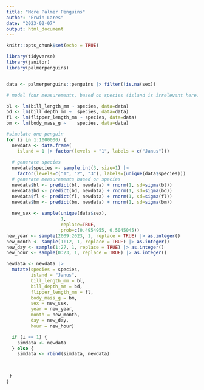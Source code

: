 ```yaml
---
title: "More Palmer Penguins"
author: "Erwin Lares"
date: "2023-02-07"
output: html_document
---
```


```r
knitr::opts_chunk$set(echo = TRUE)

library(tidyverse)
library(janitor)
library(palmerpenguins)


data <- palmerpenguins::penguins |> filter(!is.na(sex))

# model four measurements, based on species (island is irrelevant here)

bl <- lm(bill_length_mm ~ species, data=data)
bd <- lm(bill_depth_mm ~  species, data=data)
fl <- lm(flipper_length_mm ~ species, data=data)
bm <- lm(body_mass_g ~    species, data=data)

#simulate one penguin
for (i in 1:1000000) {
  newdata <- data.frame(
    island = 1 |> factor(levels = "1", labels = c("Janus")))
  
  # generate species
  newdata$species <- sample.int(3, size=1) |>
    factor(levels=c("1", "2", "3"), labels=(unique(data$species)))
  # generate measurements based on species
  newdata$bl <- predict(bl, newdata) + rnorm(1, sd=sigma(bl))
  newdata$bd <- predict(bd, newdata) + rnorm(1, sd=sigma(bd))
  newdata$fl <- predict(fl, newdata) + rnorm(1, sd=sigma(fl))
  newdata$bm <- predict(bm, newdata) + rnorm(1, sd=sigma(bm))
 
  new_sex <- sample(unique(data$sex),
                    1,
                    replace=TRUE,
                    prob=c(0.4954955, 0.5045045))
new_year <- sample(2009:2023, 1, replace = TRUE) |> as.integer()
new_month <- sample(1:12, 1, replace = TRUE) |> as.integer()
new_day <- sample(1:27, 1, replace = TRUE) |> as.integer()
new_hour <- sample(0:23, 1, replace = TRUE) |> as.integer()

newdata <- newdata |> 
  mutate(species = species,
         island = "Janus", 
         bill_length_mm = bl, 
         bill_depth_mm = bd,
         flipper_length_mm = fl,
         body_mass_g = bm, 
         sex = new_sex,
         year = new_year,
         month = new_month,
         day = new_day,
         hour = new_hour)

  if (i == 1) {
    simdata <- newdata
  } else {
    simdata <- rbind(simdata, newdata)
 


 }
}

```

